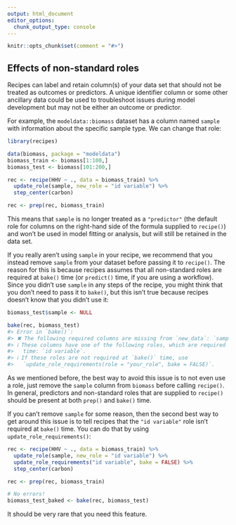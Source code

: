```yaml
---
output: html_document
editor_options: 
  chunk_output_type: console
---
```


```r
knitr::opts_chunk$set(comment = "#>")
```

## Effects of non-standard roles

Recipes can label and retain column(s) of your data set that should not be treated as outcomes or predictors. A unique identifier column or some other ancillary data could be used to troubleshoot issues during model development but may not be either an outcome or predictor.

For example, the `modeldata::biomass` dataset has a column named `sample` with information about the specific sample type. We can change that role: 

```r
library(recipes)

data(biomass, package = "modeldata")
biomass_train <- biomass[1:100,]
biomass_test <- biomass[101:200,]

rec <- recipe(HHV ~ ., data = biomass_train) %>%
  update_role(sample, new_role = "id variable") %>%
  step_center(carbon)

rec <- prep(rec, biomass_train)
```

This means that `sample` is no longer treated as a `"predictor"` (the default role for columns on the right-hand side of the formula supplied to `recipe()`) and won't be used in model fitting or analysis, but will still be retained in the data set.

If you really aren't using `sample` in your recipe, we recommend that you instead remove `sample` from your dataset before passing it to `recipe()`. The reason for this is because recipes assumes that all non-standard roles are required at `bake()` time (or `predict()` time, if you are using a workflow). Since you didn't use `sample` in any steps of the recipe, you might think that you don't need to pass it to `bake()`, but this isn't true because recipes doesn't know that you didn't use it:

```r
biomass_test$sample <- NULL

bake(rec, biomass_test)
#> Error in `bake()`:
#> ✖ The following required columns are missing from `new_data`: `sample`.
#> ℹ These columns have one of the following roles, which are required at `bake()`
#>   time: `id variable`.
#> ℹ If these roles are not required at `bake()` time, use
#>   `update_role_requirements(role = "your_role", bake = FALSE)`.
```

As we mentioned before, the best way to avoid this issue is to not even use a role, just remove the `sample` column from `biomass` before calling `recipe()`. In general, predictors and non-standard roles that are supplied to `recipe()` should be present at both `prep()` and `bake()` time.

If you can't remove `sample` for some reason, then the second best way to get around this issue is to tell recipes that the `"id variable"` role isn't required at `bake()` time. You can do that by using `update_role_requirements()`:

```r
rec <- recipe(HHV ~ ., data = biomass_train) %>%
  update_role(sample, new_role = "id variable") %>%
  update_role_requirements("id variable", bake = FALSE) %>%
  step_center(carbon)

rec <- prep(rec, biomass_train)

# No errors!
biomass_test_baked <- bake(rec, biomass_test)
```

It should be very rare that you need this feature.
